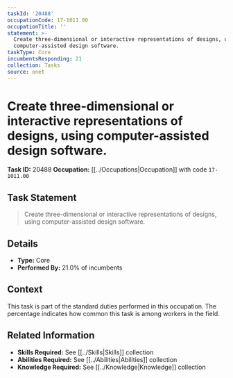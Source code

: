 ```yaml
---
taskId: '20488'
occupationCode: 17-1011.00
occupationTitle: ''
statement: >-
  Create three-dimensional or interactive representations of designs, using
  computer-assisted design software.
taskType: Core
incumbentsResponding: 21
collection: Tasks
source: onet
---
```

# Create three-dimensional or interactive representations of designs, using computer-assisted design software.

**Task ID:** 20488
**Occupation:** [[../Occupations|Occupation]] with code `17-1011.00`

## Task Statement

> Create three-dimensional or interactive representations of designs, using computer-assisted design software.

## Details

- **Type:** Core
- **Performed By:** 21.0% of incumbents

## Context

This task is part of the standard duties performed in this occupation. The percentage indicates how common this task is among workers in the field.

## Related Information

- **Skills Required:** See [[../Skills|Skills]] collection
- **Abilities Required:** See [[../Abilities|Abilities]] collection
- **Knowledge Required:** See [[../Knowledge|Knowledge]] collection
